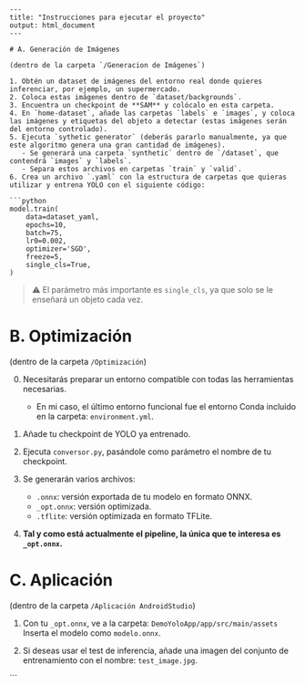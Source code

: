 ````rmd
---
title: "Instrucciones para ejecutar el proyecto"
output: html_document
---

# A. Generación de Imágenes

(dentro de la carpeta `/Generacion de Imágenes`)

1. Obtén un dataset de imágenes del entorno real donde quieres inferenciar, por ejemplo, un supermercado.  
2. Coloca estas imágenes dentro de `dataset/backgrounds`.  
3. Encuentra un checkpoint de **SAM** y colócalo en esta carpeta.  
4. En `home-dataset`, añade las carpetas `labels` e `images`, y coloca las imágenes y etiquetas del objeto a detectar (estas imágenes serán del entorno controlado).  
5. Ejecuta `sythetic generator` (deberás pararlo manualmente, ya que este algoritmo genera una gran cantidad de imágenes).  
   - Se generará una carpeta `synthetic` dentro de `/dataset`, que contendrá `images` y `labels`.
   - Separa estos archivos en carpetas `train` y `valid`.  
6. Crea un archivo `.yaml` con la estructura de carpetas que quieras utilizar y entrena YOLO con el siguiente código:

```python
model.train(
    data=dataset_yaml,
    epochs=10,
    batch=75,
    lr0=0.002,
    optimizer='SGD',
    freeze=5,
    single_cls=True,
)
````

> ⚠️ El parámetro más importante es `single_cls`, ya que solo se le enseñará un objeto cada vez.

# B. Optimización

(dentro de la carpeta `/Optimización`)

0. Necesitarás preparar un entorno compatible con todas las herramientas necesarias.

   * En mi caso, el último entorno funcional fue el entorno Conda incluido en la carpeta: `environment.yml`.
1. Añade tu checkpoint de YOLO ya entrenado.
2. Ejecuta `conversor.py`, pasándole como parámetro el nombre de tu checkpoint.
3. Se generarán varios archivos:

   * `.onnx`: versión exportada de tu modelo en formato ONNX.
   * `_opt.onnx`: versión optimizada.
   * `.tflite`: versión optimizada en formato TFLite.
4. **Tal y como está actualmente el pipeline, la única que te interesa es `_opt.onnx`.**

# C. Aplicación

(dentro de la carpeta `/Aplicación AndroidStudio`)

1. Con tu `_opt.onnx`, ve a la carpeta:
   `DemoYoloApp/app/src/main/assets`
   Inserta el modelo como `modelo.onnx`.

2. Si deseas usar el test de inferencia, añade una imagen del conjunto de entrenamiento con el nombre:
   `test_image.jpg`.

```
